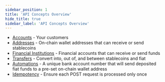 ```yaml
---
sidebar_position: 1
title: 'API Concepts Overview'
hide_title: true
sidebar_label: 'API Concepts Overview'
---
```


<Intro
  heading="API Concepts Overview"
  subheading="An overview of key resources and concepts used throughout the Brale API docs."
/>

- [Accounts](/key-concepts/accounts) - Your customers
- [Addresses](/key-concepts/addresses) - On-chain wallet addresses that can receive or send stablecoins
- [Financial Institutions](/key-concepts/financial-institutions) - Financial accounts that can receive or send funds
- [Transfers](/key-concepts/transfers) - Convert into, out of, and between stablecoins and fiat
- [Automations](/key-concepts/automations) - A unique bank account number that will send deposited fiat funds to a pre-set on-chain wallet address
- [Idempotency](/key-concepts/idempotency) - Ensure each POST request is processed only once
